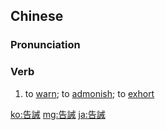 {{also|告诫}}
==Chinese==
{{zh-forms|s=告诫|alt=告戒,誥誡}}

===Pronunciation===
{{zh-pron
|m=gàojiè
|c=gou3 gaai3
|mn=qz:kò͘-kài/tw,xm,zz:kò-kài
|cat=v
}}

===Verb===
{{zh-verb}}

# to [[warn]]; to [[admonish]]; to [[exhort]]

{{zh-cat|Advanced}}

[[ko:告誡]]
[[mg:告誡]]
[[ja:告誡]]